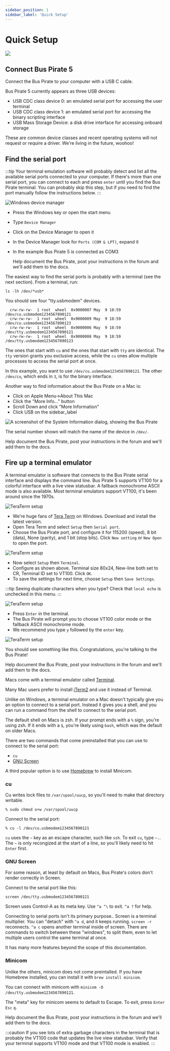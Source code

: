 ```yaml
---
sidebar_position: 1
sidebar_label: 'Quick Setup'
---
```



# Quick Setup

![](./img/quicksetup-1024.jpg)

## Connect Bus Pirate 5

Connect the Bus Pirate to your computer with a USB C cable.

Bus Pirate 5 currently appears as three USB devices:
- USB CDC class device 0: an emulated serial port for accessing the user terminal
- USB CDC class device 1: an emulated serial port for accessing the binary scripting interface
- USB Mass Storage Device: a disk drive interface for accessing onboard storage

These are common device classes and recent operating systems will not request or require a driver. We're living in the future, woohoo!

## Find the serial port

:::tip
Your terminal emulation software will probably detect and list all the available serial ports connected to your computer. If there's more than one serial port, you can connect to each and press ```enter``` until you find the Bus Pirate terminal. You can probably skip this step, but if you need to find the port manually follow the instructions below.
:::

<Tabs groupId="operating-systems" queryString="current-os">
  <TabItem value="win" label="Windows">

![Windows device manager](./img/serialport-windows.png)

- Press the Windows key or open the start menu
- Type ```Device Manager```
- Click on the Device Manager to open it
- In the Device Manager look for ```Ports (COM & LPT)```, expand it
- In the example Bus Pirate 5 is connected as COM3


  </TabItem>
  <TabItem value="linux" label="Linux">Help document the Bus Pirate, post your instructions in the forum and we'll add them to the docs.</TabItem>
  <TabItem value="mac" label="macOS">
The easiest way to find the serial ports is probably with a terminal (see the next section).
From a terminal, run:

```
ls -lh /dev/*usb*
```

You should see four "tty.usbmodem" devices.
```
  crw-rw-rw-  1 root  wheel  0x9000007 May  9 18:59 /dev/cu.usbmodem1234567890121
  crw-rw-rw-  1 root  wheel  0x9000009 May  9 18:59 /dev/cu.usbmodem1234567890123
  crw-rw-rw-  1 root  wheel  0x9000006 May  9 18:59 /dev/tty.usbmodem1234567890121
  crw-rw-rw-  1 root  wheel  0x9000008 May  9 18:59 /dev/tty.usbmodem1234567890123
```

The ones that start with `cu` and the ones that start with `tty` are identical. The `tty` version
grants you exclusive access, while the `cu` ones allow multiple processes to access the serial port at once.

In this example, you want to use `/dev/cu.usbmodem1234567890121`. The other `/dev/cu`, which ends in `3`, is
for the binary interface.


Another way to find information about the Bus Pirate on a Mac is: 
 - Click on Apple Menu->About This Mac
 - Click the "More Info..." button
 - Scroll Down and click "More Information"
 - Click USB on the sidebar_label

![A screenshot of the System Information dialog, showing the Bus Pirate](./img/mac-system-information.png)
  
The serial number shown will match the name of the device in `/dev/`.

  </TabItem>
  <TabItem value="android" label="Android">Help document the Bus Pirate, post your instructions in the forum and we'll add them to the docs.</TabItem>
</Tabs>

## Fire up a terminal emulator

A terminal emulator is software that connects to the Bus Pirate serial interface and displays the command line. Bus Pirate 5 supports VT100 for a colorful interface with a live view statusbar. A fallback monochrome ASCII mode is also available. Most terminal emulators support VT100, it's been around since the 1970s.

<Tabs groupId="operating-systems" queryString="current-os">
  <TabItem value="win" label="Windows">

![TeraTerm setup](./img/teraterm-setup-com.png)

- We're huge fans of [Tera Term](https://ttssh2.osdn.jp/index.html.en) on Windows. Download and install the latest version.
- Open Tera Term and select ```Setup``` then ```Serial port```.
- Choose the Bus Pirate port, and configure it for 115200 (speed), 8 bit (data), None (parity), and 1 bit (stop bits). Click ```New setting``` or ```New Open``` to open the port.

![TeraTerm setup](./img/teraterm-setup-term.png)

- Now select ```Setup``` then ```Terminal```.
- Configure as shown above. Terminal size 80x24, New-line both set to CR, Terminal ID set to VT100. Click ```OK```.
- To save the settings for next time, choose ```Setup``` then ```Save Settings```.

:::tip
Seeing duplicate characters when you type? Check that ```local echo``` is unchecked in this menu.
:::

![TeraTerm setup](./img/teraterm-vt100.png)

- Press ```Enter``` in the terminal. 
- The Bus Pirate will prompt you to choose VT100 color mode or the fallback ASCII monochrome mode. 
- We recommend you type ```y``` followed by the ```enter``` key.

![TeraTerm setup](./img/teraterm-done.png)

You should see something like this. Congratulations, you're talking to the Bus Pirate!



  </TabItem>
  <TabItem value="linux" label="Linux">Help document the Bus Pirate, post your instructions in the forum and we'll add them to the docs.</TabItem>
  <TabItem value="mac" label="macOS">
  

Macs come with a terminal emulator called [Terminal](https://en.wikipedia.org/wiki/Terminal_(macOS)).

Many Mac users prefer to install [iTerm2](https://iterm2.com/) and use it instead of Terminal.

Unlike on Windows, a terminal emulator on a Mac doesn't typically give you an option to connect to a serial port. Instead it gives you a shell,
and you can run a command from the shell to connect to the serial port.

The default shell on Macs is zsh. If your prompt ends with a `%` sign, you're using zsh. If it ends with a `$`, you're likely using `bash`, which was the default on older Macs.


There are two commands that come preinstalled that you can use to connect to the serial port:
  - `cu`
  - [GNU Screen](https://www.gnu.org/software/screen/)

 A third popular option is to use [Homebrew](https://brew.sh/) to install Minicom.


 ### cu

 Cu writes lock files to `/var/spool/uucp`, so you'll need to make that directory writable.
 ```
 % sudo chmod o+w /var/spool/uucp
 ```

 Connect to the serial port:
```
% cu -l /dev/cu.usbmodem1234567890121
```

`cu` uses the `~` key as an escape character, such like `ssh`.
To exit `cu`, type `~.`. The `~` is only recongized at the start of a line, so you'll likely need to hit `Enter` first.

### GNU Screen

For some reason, at least by default on Macs, Bus Pirate's colors don't render correctly in Screen.

Connect to the serial port like this:
```
screen /dev/tty.usbmodem1234567890121
```

Screen uses Control-A as its meta key. Use `^a ^\` to exit. `^a ?` for help.

Connecting to serial ports isn't its primary purpose.. Screen is a terminal multiplier. You can "detach" with `^a d`, and it keeps running. `screen -r` reconnects. `^a c` opens another terminal inside of screen. There are commands to switch between these "windows", to split them, even to let multiple users control the same terminal at once.

It has many more features beyond the scope of this documentation.

### Minicom

Unlike the others, minicom does not come preintalled. If you have Homebrew installed, you can install it with `brew install minicom`.

You can connect with minicom with `minicom -D /dev/tty.usbmodem1234567890121`.

The "meta" key for minicom seems to default to Escape. To exit, press `Enter` `Esc` `q`.


  </TabItem>
  <TabItem value="android" label="Android">Help document the Bus Pirate, post your instructions in the forum and we'll add them to the docs.</TabItem>
</Tabs>

:::caution
If you see lots of extra garbage characters in the terminal that is probably the VT100 code that updates the live view statusbar. Verify that your terminal supports VT100 mode and that VT100 mode is enabled.
::: 

<DiscourseComments/>

